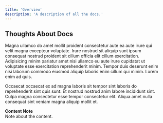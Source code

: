 ```yaml
---
title: 'Overview'
description: 'A description of all the docs.'
---
```


## Thoughts About Docs

Magna ullamco do amet mollit proident consectetur aute ea aute irure qui velit magna excepteur voluptate. Irure nostrud sit aliquip sunt ipsum consequat nostrud proident sit cillum officia elit cillum exercitation. Adipisicing minim pariatur amet nisi ullamco eu aute irure cupidatat ut voluptate esse exercitation reprehenderit minim. Tempor duis deserunt enim nisi laborum commodo eiusmod aliquip laboris enim cillum qui minim. Lorem enim ad quis.

Occaecat occaecat ex ad magna laboris sit tempor sint laboris do reprehenderit sint quis sunt. Et nostrud nostrud anim labore incididunt sint. Culpa magna consectetur esse tempor consectetur elit. Aliqua amet nulla consequat sint veniam magna aliquip mollit et.

<Info>**Content Note** <br />
Note about the content.</Info>